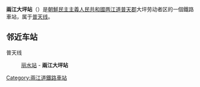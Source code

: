 {{朝鮮半島車站資訊
|公司色 = blue
|文字色 = 
|站名 = 兩江大坪站
|圖片 = 
|pxl = 
|圖片說明 =
|前一站 = [[丽水站_(两江道)|丽水]]
|前一站距離 = 
|後一站距離 = 
|後一站 = 
|所屬路線 = [[普天线|普天线]]
|距離 = 
|起點站 = [[佳林站|佳林]]
|諺文 = 량강대평역
|朝鮮漢字 = 兩江大坪驛
|文觀部式 = Yanggang Daepyeong-yeok
|馬-賴式 = Ryanggang Taep'yŏng-yŏk
|副站名 = 
|車站編號 = 
|停站路線數 = 
|所屬公司 = [[朝鮮民主主義人民共和國鐵道省|朝鮮民主主義人民共和國鐵道省]]
|所在地 =[[两江道|两江道]][[普天郡|普天郡]]大坪劳动者区
|車站構造 = 地面车站
|月台配置 = 
|啟用年月日 =
|廢站年月日 = 
|上下車人次 = 
|統計年度 = 
|轉車 = 
|備註 = 
|全寬備註 = 
}}

'''兩江大坪站'''（{{lang-ko|량강대평역}}）是[[朝鮮民主主義人民共和國|朝鮮民主主義人民共和國]][[两江道|两江道]][[普天郡|普天郡]]大坪劳动者区的一個鐵路車站，属于[[普天线|普天线]]。

==邻近车站==
普天线
:[[丽水站_(两江道)|丽水站]] - '''兩江大坪站'''

{{朝鲜铁路小作品}}

{{普天线}}

[[Category:兩江道鐵路車站|Category:兩江道鐵路車站]]